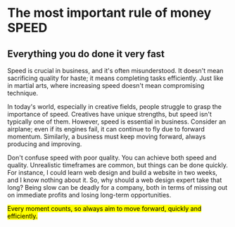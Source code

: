 # The most important rule of money SPEED

## Everything you do done it very fast

Speed is crucial in business, and it's often misunderstood. It doesn't mean sacrificing quality for haste; it means completing tasks efficiently. Just like in martial arts, where increasing speed doesn't mean compromising technique.

In today's world, especially in creative fields, people struggle to grasp the importance of speed. Creatives have unique strengths, but speed isn't typically one of them. However, speed is essential in business. Consider an airplane; even if its engines fail, it can continue to fly due to forward momentum. Similarly, a business must keep moving forward, always producing and improving.

Don't confuse speed with poor quality. You can achieve both speed and quality. Unrealistic timeframes are common, but things can be done quickly. For instance, I could learn web design and build a website in two weeks, and I know nothing about it. So, why should a web design expert take that long? Being slow can be deadly for a company, both in terms of missing out on immediate profits and losing long-term opportunities. 

<mark> Every moment counts, so always aim to move forward, quickly and efficiently. </mark>
